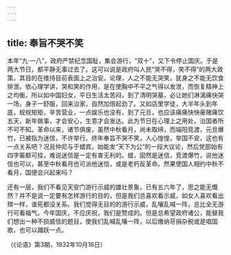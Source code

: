 ```yaml
---
---
---
```

title: 奉旨不哭不笑
---




本年“九·一八”，政府严禁纪念国耻，集会游行，“双十”，又下令停止国庆。于是两大节日，都平静无事过去了。这可以说是政府叫人民“哭不得，笑不得”的两大政策，其目的在维持目前表面上之治安。论理，人之不能无哭笑，犹身之不能无饮食排泄。依心理学讲，哭和笑的作用，是在使胸中不平之气得以发泄，而恢复精神上之均衡。所以如中国妇女，平日生活太苦闷，到了清明哭墓，必让她们淋漓痛快哭一场，身子一舒服，回来治家，自然加倍起劲了。又如店里学徒，大半年头到年底，规规矩矩，辛苦营业，一点娱乐也没有，到了元旦，也应该痛痛快快豪赌痛饮五天，新年做事，才会安心，生意才会发达。此为节日在心理上之用处，治国者所不可不知。革命以来，诸节俱废，虽然中秋看月，尚未取缔，而端阳竞渡，元旦爆竹，已被指为迷信，不许举行。终年奉旨不哭不笑，人心惶惶，举国不安，这也有一点关系吧？况且仲尼与于蜡宾，始能发“天下为公”的一段大议论，然后党部始有四字匾额可挂，难说迷信是一定有害无利的。蜡，固然是迷信，竞渡爆竹，说他迷信也可以，甚至中秋看月也可派他迷信，或是老朽反革命。然果使国人相约中秋不看月，国便会兴起来吗？

还有一层，我们不看见天安门游行示威的雄壮景象，已有五六年了，思之能无慨然？并不是说一定要有怎样游行的目的，但是我们总喜欢看示威，如女人喜欢看出殡一样，谁死都没关系。我们觉得无目的的游行示威，乱嚷乱喊一阵，总比全无游行可看福气。今年国庆，不应庆祝，我们是赞成的。但是总希望政府诸公，能替我们想出一种不损威信的题目，使我们乱喊乱嚷一阵，以后缴纳苛捐杂税或是唱国歌，也可以踊跃一点。

（《论语》第3期，1932年10月16日）